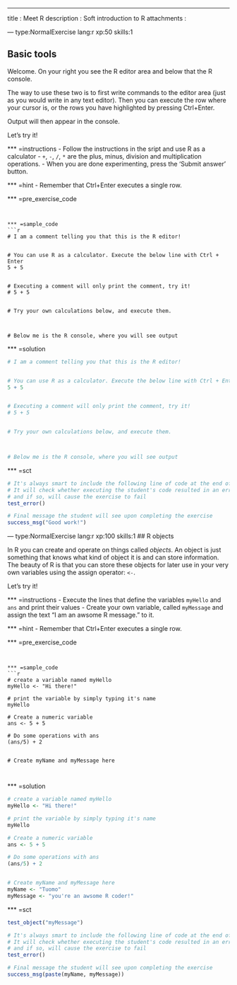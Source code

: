 ---
title       : Meet R
description : Soft introduction to R
attachments :

--- type:NormalExercise lang:r xp:50 skills:1

## Basic tools

Welcome. On your right you see the R editor area and below that the R console.  

The way to use these two is to first write commands to the editor area (just as you would write in any text editor). 
Then you can execute the row where your cursor is, or the rows you have highlighted by pressing Ctrl+Enter.  

Output will then appear in the console. 

Let's try it!
  
*** =instructions
- Follow the instructions in the sript and use R as a calculator
- `+`, `-`, `/`, `*`  are the plus, minus, division and multiplication operations.
- When you are done experimenting, press the 'Submit answer' button.

*** =hint
- Remember that Ctrl+Enter executes a single row.


*** =pre_exercise_code
```


*** =sample_code
```r
# I am a comment telling you that this is the R editor!


# You can use R as a calculator. Execute the below line with Ctrl + Enter
5 + 5


# Executing a comment will only print the comment, try it!
# 5 + 5


# Try your own calculations below, and execute them.



# Below me is the R console, where you will see output

```

*** =solution
```r
# I am a comment telling you that this is the R editor!


# You can use R as a calculator. Execute the below line with Ctrl + Enter
5 + 5


# Executing a comment will only print the comment, try it!
# 5 + 5


# Try your own calculations below, and execute them.



# Below me is the R console, where you will see output

```

*** =sct
```r

# It's always smart to include the following line of code at the end of your SCTs
# It will check whether executing the student's code resulted in an error, 
# and if so, will cause the exercise to fail
test_error()

# Final message the student will see upon completing the exercise
success_msg("Good work!")

```

--- type:NormalExercise lang:r xp:100 skills:1
## R objects

In R you can create and operate on things called *objects*. 
An object is just something that knows what kind of object it is and can store information. 
The beauty of R is that you can store these objects for later use in your very own variables using the assign operator: `<-`.


Let's try it!

*** =instructions
- Execute the lines that define the variables `myHello` and `ans` and print their values
- Create your own variable, called `myMessage` and assign the text "I am an awsome R message." to it.

*** =hint
- Remember that Ctrl+Enter executes a single row.

*** =pre_exercise_code
```


*** =sample_code
```r

# create a variable named myHello
myHello <- "Hi there!"

# print the variable by simply typing it's name
myHello

# Create a numeric variable
ans <- 5 + 5

# Do some operations with ans
(ans/5) + 2


# Create myName and myMessage here



```

*** =solution
```r

# create a variable named myHello
myHello <- "Hi there!"

# print the variable by simply typing it's name
myHello

# Create a numeric variable
ans <- 5 + 5

# Do some operations with ans
(ans/5) + 2


# Create myName and myMessage here
myName <- "Tuomo"
myMessage <- "you're an awsome R coder!"


```

*** =sct
```r

test_object("myMessage")

# It's always smart to include the following line of code at the end of your SCTs
# It will check whether executing the student's code resulted in an error, 
# and if so, will cause the exercise to fail
test_error()

# Final message the student will see upon completing the exercise
success_msg(paste(myName, myMessage))

```
